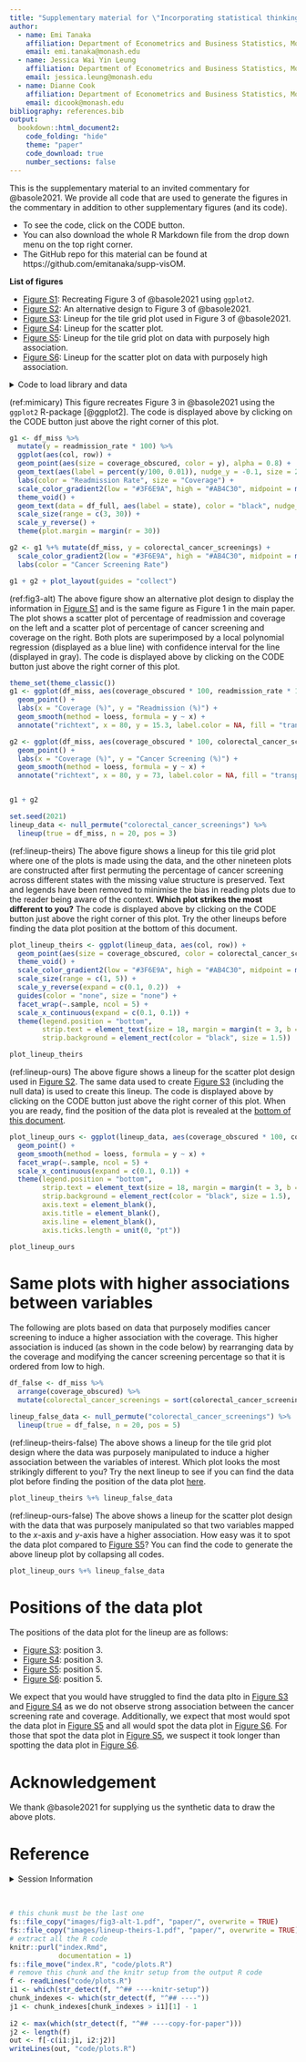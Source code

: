 ```yaml
---
title: "Supplementary material for \"Incorporating statistical thinking into visualisation practices for decision-making in operational management\""
author:
  - name: Emi Tanaka
    affiliation: Department of Econometrics and Business Statistics, Monash University, Melbourne, VIC 3800
    email: emi.tanaka@monash.edu
  - name: Jessica Wai Yin Leung
    affiliation: Department of Econometrics and Business Statistics, Monash University, Melbourne, VIC 3800
    email: jessica.leung@monash.edu
  - name: Dianne Cook
    affiliation: Department of Econometrics and Business Statistics, Monash University, Melbourne, VIC 3800
    email: dicook@monash.edu
bibliography: references.bib 
output:
  bookdown::html_document2:
    code_folding: "hide"
    theme: "paper"
    code_download: true
    number_sections: false
---
```



This is the supplementary material to an invited commentary for @basole2021. We provide all code that are used to generate the figures in the commentary in addition to other supplementary figures (and its code). 


<ul class="fa-ul">
  <li><span class="fa-li"><i class="fas fa-code"></i></span> To see the code, click on the CODE button. </li>
  <li><span class="fa-li"><i class="fas fa-download"></i></span> You can also download the whole R Markdown file from the drop down menu on the top right corner.</li>
  <li><span class="fa-li"><i class="fab fa-github"></i></span> The GitHub repo for this material can be found at https://github.com/emitanaka/supp-visOM. </li>
</ul>

**List of figures** 

* [Figure S1](#fig:mimic-original): Recreating Figure 3 of @basole2021 using `ggplot2`. 
* [Figure S2](#fig:fig3-alt): An alternative design to Figure 3 of @basole2021.
* [Figure S3](#fig:lineup-theirs): Lineup for the tile grid plot used in Figure 3 of @basole2021.
* [Figure S4](#fig:lineup-ours): Lineup for the scatter plot. 
* [Figure S5](#fig:lineup-theirs-false): Lineup for the tile grid plot on data with purposely high association.
* [Figure S6](#fig:lineup-ours-false): Lineup for the scatter plot on data with purposely high association.

<details>
<summary>Code to load library and data</summary>
```r
library(tidyverse)
library(ggtext)
library(patchwork)
library(readxl)
library(nullabor)
library(here)
library(janitor)
library(scales)
```

```r
htmltools::tagList(rmarkdown::html_dependency_font_awesome())
knitr::opts_chunk$set(fig.path = "images/",
                      dev = c("png", "pdf", "svg"),
                      cache = FALSE,
                      cache.path = "cache/",
                      message = FALSE,
                      warning = FALSE)
options(knitr.duplicate.label = "allow")
```



```r
df_full <- read_xlsx(here("data/MaskedCoverage-Fig3.xlsx")) %>% 
  clean_names() %>% 
  add_row(state = c("OR", "WY", "SD", "WV", "DC", "AL")) %>% 
  mutate(row = case_when(
    state %in% c("ME") ~ 1L,
    state %in% c("VT", "NH") ~ 2L,
    state %in% c("WA", "ID", "MT", "ND", "MN", "IL", "WI", "MI", "NY", "RI", "MA") ~ 3L,
    state %in% c("OR", "NV", "WY", "SD", "IA", "IN", "OH", "PA", "NJ", "CT") ~ 4L,
    state %in% c("CA", "UT", "CO", "NE", "MO", "KY", "WV", "VA", "MD", "DE") ~ 5L,
    state %in% c("AZ", "NM", "KS", "AR", "TN", "NC", "SC", "DC") ~ 6L,
    state %in% c("OK", "LA", "MS", "AL", "GA") ~ 7L,
    state %in% c("TX", "FL") ~ 8L,
                         TRUE ~ 0L),
    col = case_when(
      state %in% c("WA", "OR", "CA") ~ 1L,
      state %in% c("ID", "NV", "UT", "AZ") ~ 2L,
      state %in% c("MT", "WY", "CO", "NM") ~ 3L,
      state %in% c("ND", "SD", "NE", "KS", "OK", "TX") ~ 4L,
      state %in% c("MN", "IA", "MO", "AR", "LA") ~ 5L,
      state %in% c("IL", "IN", "KY", "TN", "MS") ~ 6L,
      state %in% c("WI", "OH", "WV", "NC", "AL") ~ 7L,
      state %in% c("MI", "PA", "VA", "SC", "GA") ~ 8L,
      state %in% c("NY", "NJ", "MD", "DC", "FL") ~ 9L,
      state %in% c("VT", "RI", "CT", "DE") ~ 10L,
      state %in% c("ME", "NH", "MA") ~ 11L,
      TRUE ~ 0L
    ))

df_miss <- df_full %>% 
  filter(!is.na(readmission_rate))
```
</details>

(ref:mimicary) This figure recreates Figure 3 in @basole2021 using the `ggplot2` R-package [@ggplot2]. The code is displayed above by clicking on the CODE button just above the right corner of this plot.

```r
g1 <- df_miss %>% 
  mutate(y = readmission_rate * 100) %>% 
  ggplot(aes(col, row)) +
  geom_point(aes(size = coverage_obscured, color = y), alpha = 0.8) +
  geom_text(aes(label = percent(y/100, 0.01)), nudge_y = -0.1, size = 2.5) +
  labs(color = "Readmission Rate", size = "Coverage") +
  scale_color_gradient2(low = "#3F6E9A", high = "#AB4C30", midpoint = median(df_miss$readmission_rate * 100), mid = "#ffffe0") +
  theme_void() +
  geom_text(data = df_full, aes(label = state), color = "black", nudge_y = 0.05) +
  scale_size(range = c(3, 30)) +
  scale_y_reverse() +
  theme(plot.margin = margin(r = 30))

g2 <- g1 %+% mutate(df_miss, y = colorectal_cancer_screenings) + 
  scale_color_gradient2(low = "#3F6E9A", high = "#AB4C30", midpoint = median(df_miss$colorectal_cancer_screenings), mid = "#ffffe0") +
  labs(color = "Cancer Screening Rate")

g1 + g2 + plot_layout(guides = "collect") 
```

(ref:fig3-alt) The above figure show an alternative plot design to display the information in [Figure S1](#fig:mimic-original) and is the same figure as Figure 1 in the main paper. The plot shows a scatter plot of percentage of readmission and coverage on the left and a scatter plot of percentage of cancer screening and coverage on the right. Both plots are superimposed by a local polynomial regression (displayed as a blue line) with confidence interval for the line (displayed in gray). The code is displayed above by clicking on the CODE button just above the right corner of this plot.
 
```r
theme_set(theme_classic())
g1 <- ggplot(df_miss, aes(coverage_obscured * 100, readmission_rate * 100)) +
  geom_point() +
  labs(x = "Coverage (%)", y = "Readmission (%)") +
  geom_smooth(method = loess, formula = y ~ x) +
  annotate("richtext", x = 80, y = 15.3, label.color = NA, fill = "transparent", label = glue::glue("R<sup>2</sup> = {scales::comma(cor(df_miss$coverage_obscured, df_miss$readmission_rate)^2, 0.001)}")) 

g2 <- ggplot(df_miss, aes(coverage_obscured * 100, colorectal_cancer_screenings)) +
  geom_point() +
  labs(x = "Coverage (%)", y = "Cancer Screening (%)") +
  geom_smooth(method = loess, formula = y ~ x) +
  annotate("richtext", x = 80, y = 73, label.color = NA, fill = "transparent", label = glue::glue("R<sup>2</sup> = {scales::comma(cor(df_miss$coverage_obscured, df_miss$colorectal_cancer_screenings)^2, 0.001)}")) 


g1 + g2 
```

```r
set.seed(2021)
lineup_data <- null_permute("colorectal_cancer_screenings") %>% 
  lineup(true = df_miss, n = 20, pos = 3)
```

(ref:lineup-theirs) The above figure shows a lineup for this tile grid plot where one of the plots is made using the data, and the other nineteen plots are constructed after first permuting the percentage of cancer screening across different states with the missing value structure is preserved. Text and legends have been removed to minimise the bias in reading plots due to the reader being aware of the context. **Which plot strikes the most different to you?**  The code is displayed above by clicking on the CODE button just above the right corner of this plot. Try the other lineups before finding the data plot position at the bottom of this document.

```r
plot_lineup_theirs <- ggplot(lineup_data, aes(col, row)) +
  geom_point(aes(size = coverage_obscured, color = colorectal_cancer_screenings), alpha = 0.8) +
  theme_void() + 
  scale_color_gradient2(low = "#3F6E9A", high = "#AB4C30", midpoint = median(df_miss$colorectal_cancer_screenings), mid = "#ffffe0") +
  scale_size(range = c(1, 5)) +
  scale_y_reverse(expand = c(0.1, 0.2))  +
  guides(color = "none", size = "none") + 
  facet_wrap(~.sample, ncol = 5) +
  scale_x_continuous(expand = c(0.1, 0.1)) + 
  theme(legend.position = "bottom",
        strip.text = element_text(size = 18, margin = margin(t = 3, b = 3)),
        strip.background = element_rect(color = "black", size = 1.5))

plot_lineup_theirs
```

(ref:lineup-ours) The above figure shows a lineup for the scatter plot design used in [Figure S2](#fig:fig3-alt). The same data used to create [Figure S3](#fig:lineup-theirs) (including the null data) is used to create this lineup. The code is displayed above by clicking on the CODE button just above the right corner of this plot. When you are ready, find the position of the data plot is revealed at the [bottom of this document](#position).

```r
plot_lineup_ours <- ggplot(lineup_data, aes(coverage_obscured * 100, colorectal_cancer_screenings)) +
  geom_point() +  
  geom_smooth(method = loess, formula = y ~ x) +
  facet_wrap(~.sample, ncol = 5) +
  scale_x_continuous(expand = c(0.1, 0.1)) + 
  theme(legend.position = "bottom",
        strip.text = element_text(size = 18, margin = margin(t = 3, b = 3)),
        strip.background = element_rect(color = "black", size = 1.5),
        axis.text = element_blank(),
        axis.title = element_blank(),
        axis.line = element_blank(),
        axis.ticks.length = unit(0, "pt"))

plot_lineup_ours
```



# Same plots with higher associations between variables

The following are plots based on data that purposely modifies cancer screening to induce a higher association with the coverage. This higher association is induced (as shown in the code below) by rearranging data by the coverage and modifying the cancer screening percentage so that it is ordered from low to high. 

```r
df_false <- df_miss %>% 
  arrange(coverage_obscured) %>% 
  mutate(colorectal_cancer_screenings = sort(colorectal_cancer_screenings))

lineup_false_data <- null_permute("colorectal_cancer_screenings") %>% 
  lineup(true = df_false, n = 20, pos = 5)
```

(ref:lineup-theirs-false) The above shows a lineup for the tile grid plot design where the data was purposely manipulated to induce a higher association between the variables of interest. Which plot looks the most strikingly different to you? Try the next lineup to see if you can find the data plot before finding the position of the data plot [here](#position).

```r
plot_lineup_theirs %+% lineup_false_data
```

(ref:lineup-ours-false) The above shows a lineup for the scatter plot design with the data that was purposely manipulated so that two variables mapped to the $x$-axis and $y$-axis have a higher association. How easy was it to spot the data plot compared to [Figure S5](#fig:lineup-theirs-false)? You can find the code to generate the above lineup plot by collapsing all codes. 

```r
plot_lineup_ours %+% lineup_false_data
```

# Positions of the data plot {#position}

The positions of the data plot for the lineup are as follows:

* [Figure S3](#fig:lineup-theirs): position 3. 
* [Figure S4](#fig:lineup-ours): position 3. 
* [Figure S5](#fig:lineup-theirs-false): position 5. 
* [Figure S6](#fig:lineup-ours-false): position 5. 

We expect that you would have struggled to find the data plto in [Figure S3](#fig:lineup-theirs) and [Figure S4](#fig:lineup-ours) as we do not observe strong association between the cancer screening rate and coverage. Additionally, we expect that most would spot the data plot in [Figure S5](#fig:lineup-theirs-false) and all would spot the data plot in [Figure S6](#fig:lineup-ours-false). For those that spot the data plot in [Figure S5](#fig:lineup-theirs-false), we suspect it took longer than spotting the data plot in [Figure S6](#fig:lineup-ours-false). 

# Acknowledgement 

We thank @basole2021 for supplying us the synthetic data to draw the above plots. 

# Reference

<details>
<summary>Session Information</summary>
```r
sessioninfo::session_info()
```
</details>

  
<br>


```r
# this chunk must be the last one
fs::file_copy("images/fig3-alt-1.pdf", "paper/", overwrite = TRUE)
fs::file_copy("images/lineup-theirs-1.pdf", "paper/", overwrite = TRUE)
# extract all the R code 
knitr::purl("index.Rmd",
            documentation = 1)
fs::file_move("index.R", "code/plots.R")
# remove this chunk and the knitr setup from the output R code
f <- readLines("code/plots.R")
i1 <- which(str_detect(f, "^## ----knitr-setup"))
chunk_indexes <- which(str_detect(f, "^## ----"))
j1 <- chunk_indexes[chunk_indexes > i1][1] - 1
  
i2 <- max(which(str_detect(f, "^## ----copy-for-paper")))
j2 <- length(f)
out <- f[-c(i1:j1, i2:j2)]
writeLines(out, "code/plots.R")
```

